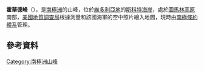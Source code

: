 {{coord|74|15|S|163|42|E|source:GNIS|display=title}}

'''霍華德峰'''（{{lang-en|Howard Peaks}}），是[[南極洲|南極洲]]的山峰，位於[[維多利亞地|維多利亞地]]的[[斯科特海岸|斯科特海岸]]，處於[[圖馬林高原|圖馬林高原]]南部，[[美國地質調查局|美國地質調查局]]根據測量和該國海軍的空中照片繪入地圖，現時由[[南極條約體系|南極條約體系]]管理。

==參考資料==
{{cite gnis | type = antarid | id = 7089| name = Howard Peaks | accessdate = 2012-06-29}}
{{usgs-gazetteer|id=7089}}

{{DEFAULTSORT:Howard Peaks}}
[[Category:南極洲山峰|Category:南極洲山峰]]


{{ScottCoast-geo-stub}}